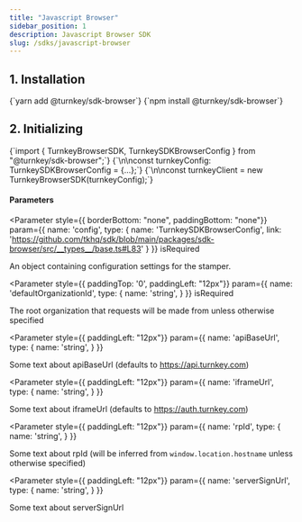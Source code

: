 ```yaml
---
title: "Javascript Browser"
sidebar_position: 1
description: Javascript Browser SDK
slug: /sdks/javascript-browser
---
```



## 1. Installation
<Tabs>
  <TabItem value="yarn" label="Yarn" default>
    <CodeBlock language="bash">{`yarn add @turnkey/sdk-browser`}</CodeBlock>
  </TabItem>
  <TabItem value="npm" label="NPM">
    <CodeBlock language="bash">{`npm install @turnkey/sdk-browser`}</CodeBlock>
  </TabItem>
</Tabs>

## 2. Initializing
<CodeBlock language="typescript">
{`import { TurnkeyBrowserSDK, TurnkeySDKBrowserConfig } from "@turnkey/sdk-browser";`}
{`\n\nconst turnkeyConfig: TurnkeySDKBrowserConfig = {...};`}
{`\n\nconst turnkeyClient = new TurnkeyBrowserSDK(turnkeyConfig);`}
</CodeBlock>

#### Parameters
<Parameter
  style={{ borderBottom: "none", paddingBottom: "none"}}
  param={{
    name: 'config',
    type: {
      name: 'TurnkeySDKBrowserConfig',
      link: 'https://github.com/tkhq/sdk/blob/main/packages/sdk-browser/src/__types__/base.ts#L83'
    }
  }}
  isRequired
>

An object containing configuration settings for the stamper.

</Parameter>

<Parameter
  style={{ paddingTop: '0', paddingLeft: "12px"}}
  param={{
    name: 'defaultOrganizationId',
    type: {
      name: 'string',
    }
  }}
  isRequired
>

The root organization that requests will be made from unless otherwise specified

</Parameter>

<Parameter
  style={{ paddingLeft: "12px"}}
  param={{
    name: 'apiBaseUrl',
    type: {
      name: 'string',
    }
  }}
>

Some text about apiBaseUrl (defaults to https://api.turnkey.com)

</Parameter>

<Parameter
  style={{ paddingLeft: "12px"}}
  param={{
    name: 'iframeUrl',
    type: {
      name: 'string',
    }
  }}
>

Some text about iframeUrl (defaults to https://auth.turnkey.com)

</Parameter>

<Parameter
  style={{ paddingLeft: "12px"}}
  param={{
    name: 'rpId',
    type: {
      name: 'string',
    }
  }}
>

Some text about rpId (will be inferred from `window.location.hostname` unless otherwise specified)

</Parameter>

<Parameter
  style={{ paddingLeft: "12px"}}
  param={{
    name: 'serverSignUrl',
    type: {
      name: 'string',
    }
  }}
>

Some text about serverSignUrl

</Parameter>
